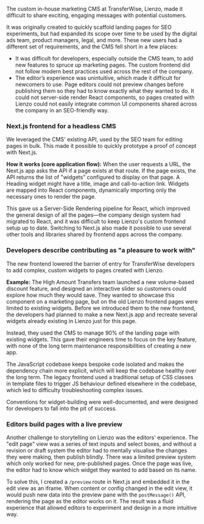 
<Project
  title="TransferWise CMS refresh"
  description="I initiated and led a project to share exciting, engaging messages with potential customers by separating the frontend and backend of TransferWise’s marketing CMS. This made it easier for developers to contribute new widgets and improved the editor's experience, as well as freshened up the design of landing pages with the latest from the company design system."
  media="/media/lienzo/paypal-calculator-desktop.png">
<Container>
<MediaSection
  src="/media/lienzo/paypal-calculator-desktop.png"
  alt="PayPal fee calculator page"
  width={2732}
  height={2048}
/>
<TwoUp title="Context">

The custom in-house marketing CMS at TransferWise, Lienzo, made it difficult to share exciting, engaging messages with potential customers.

It was originally created to quickly scaffold landing pages for SEO experiments, but had expanded its scope over time to be used by the digital ads team, product managers, legal, and more. These new users had a different set of requirements, and the CMS fell short in a few places:

- It was difficult for developers, especially outside the CMS team, to add new features to spruce up marketing pages. The custom frontend did not follow modern best practices used across the rest of the company.
- The editor’s experience was unintuitive, which made it difficult for newcomers to use. Page editors could not preview changes before publishing them so they had to know exactly what they wanted to do.
It could not server-side render React components, so pages created with Lienzo could not easily integrate common UI components shared across the company in an SEO-friendly way.

</TwoUp>
<MediaSection
  src="/media/lienzo/travel-money.png"
  alt="Travel Money comparison page"
  width={2880}
  height={1800}
  caption="A bespoke landing page showing customers how much they could save over buying Travel Money cash from a retailer."
/>
<TwoUp title="Outcomes">

### Next.js frontend for a headless CMS

We leveraged the CMS' existing API, used by the SEO team for editing pages in bulk. This made it possible to quickly prototype a proof of concept with Next.js.

**How it works (core application flow):**
When the user requests a URL, the Next.js app asks the API if a page exists at that route. If the page exists, the API returns the list of "widgets" configured to display on that page. A Heading widget might have a title, image and call-to-action link. Widgets are mapped into React components, dynamically importing only the necessary ones to render the page.

This gave us a Server-Side Rendering pipeline for React, which improved the general design of all the pages—the company design system had migrated to React, and it was difficult to keep Lienzo's custom frontend setup up to date. Switching to Next.js also made it possible to use several other tools and libraries shared by frontend apps across the company.

### Developers describe contributing as "a pleasure to work with"

The new frontend lowered the barrier of entry for TransferWise developers to add complex, custom widgets to pages created with Lienzo. 

**Example:**
The High Amount Transfers team launched a new volume-based discount feature, and designed an interactive slider so customers could explore how much they would save. They wanted to showcase this component on a marketing page, but on the old Lienzo frontend pages were limited to existing widgets. Before we introduced them to the new frontend, the developers had planned to make a new Next.js app and recreate several widgets already existing in Lienzo just for this page.

<Media
  src="/media/lienzo/monthly-volume-discount.png"
  alt="PayPal fee calculator page"
  width={2880}
  height={1800}
  sizes="calc(100vw-3rem), (min-width: 768px) 40rem"
  caption="The Monthly Volume Discount landing page"
/>

Instead, they used the CMS to manage 90% of the landing page with existing widgets. This gave their engineers time to focus on the key feature, with none of the long term maintenance responsibilities of creating a new app.

The JavaScript codebase keeps bespoke code isolated and makes the dependency chain more explicit, which will keep the codebase healthy over the long term. The legacy frontend used a traditional setup of CSS classes in template files to trigger JS behaviour defined elsewhere in the codebase, which led to difficulty troubleshooting complex issues.

Conventions for widget-building were well-documented, and were designed for developers to fall into the pit of success.

### Editors build pages with a live preview

Another challenge to storytelling on Lienzo was the editors' experience. The "edit page" view was a series of text inputs and select boxes, and without a revision or draft system the editor had to mentally visualise the changes they were making, then publish blindly. There was a limited preview system which only worked for new, pre-published pages. Once the page was live, the editor had to know which widget they wanted to add based on its name.

<Media
  src="/media/lienzo/preview-mode.png"
  alt="Size-by-side view of the edit screen and what that configuration looks like in the new frontend"
  width={2560}
  height={1343}
  sizes="calc(100vw-3rem), (min-width: 768px) 40rem"
  caption="The editor's new preview mode"
/>

To solve this, I created a `/preview` route in Next.js and embedded it in the edit view as an iframe. When content or config changed in the edit view, it would push new data into the preview pane with the `postMessage()` API, rendering the page as the editor works on it. The result was a fluid experience that allowed editors to experiment and design in a more intuitive way.


</TwoUp>
</Container>
</Project>
